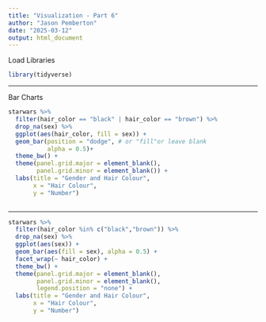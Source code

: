 ```yaml
---
title: "Visualization - Part 6"
author: "Jason Pemberton"
date: "2025-03-12"
output: html_document
---
```


Load Libraries  

```r
library(tidyverse)
```

---

Bar Charts  

```r

starwars %>% 
  filter(hair_color == "black" | hair_color == "brown") %>% 
  drop_na(sex) %>% 
  ggplot(aes(hair_color, fill = sex)) +
  geom_bar(position = "dodge", # or "fill"or leave blank
           alpha = 0.5)+
  theme_bw() +
  theme(panel.grid.major = element_blank(),
        panel.grid.minor = element_blank()) +
  labs(title = "Gender and Hair Colour",
       x = "Hair Colour",
       y = "Number")
  
```

---

```r

starwars %>% 
  filter(hair_color %in% c("black","brown")) %>%
  drop_na(sex) %>% 
  ggplot(aes(sex)) +
  geom_bar(aes(fill = sex), alpha = 0.5) +
  facet_wrap(~ hair_color) +
  theme_bw() +
  theme(panel.grid.major = element_blank(),
        panel.grid.minor = element_blank(),
        legend.position = "none") +
  labs(title = "Gender and Hair Colour",
       x = "Hair Colour",
       y = "Number")

```